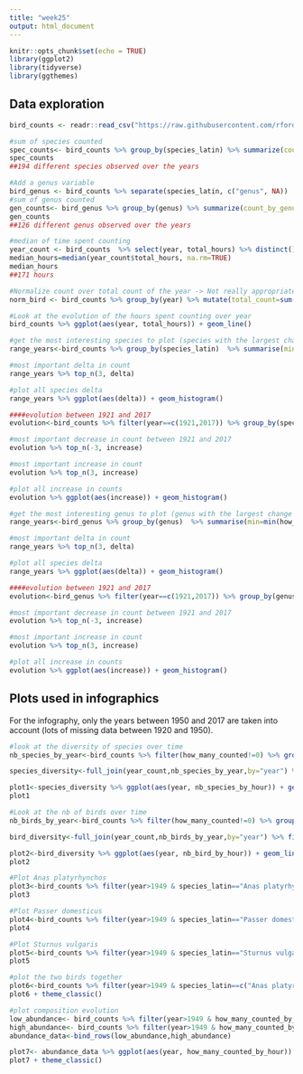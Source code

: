 ```yaml
---
title: "week25"
output: html_document
---
```


```r
knitr::opts_chunk$set(echo = TRUE)
library(ggplot2)
library(tidyverse)
library(ggthemes)
```

## Data exploration

```r
bird_counts <- readr::read_csv("https://raw.githubusercontent.com/rfordatascience/tidytuesday/master/data/2019/2019-06-18/bird_counts.csv")

#sum of species counted
spec_counts<- bird_counts %>% group_by(species_latin) %>% summarize(count_by_species=sum(how_many_counted)) %>% filter(count_by_species!=0)
spec_counts
##194 different species observed over the years

#Add a genus variable
bird_genus <- bird_counts %>% separate(species_latin, c("genus", NA))
#sum of genus counted
gen_counts<- bird_genus %>% group_by(genus) %>% summarize(count_by_genus=sum(how_many_counted)) %>% filter(count_by_genus!=0)
gen_counts
##126 different genus observed over the years

#median of time spent counting
year_count <- bird_counts  %>% select(year, total_hours) %>% distinct()
median_hours=median(year_count$total_hours, na.rm=TRUE)
median_hours
##171 hours

```


```r
#Normalize count over total count of the year -> Not really appropriate, the count/hour is more pertinent
norm_bird <- bird_counts %>% group_by(year) %>% mutate(total_count=sum(how_many_counted)) %>% mutate(norm_count=how_many_counted/total_count)

#Look at the evolution of the hours spent counting over year
bird_counts %>% ggplot(aes(year, total_hours)) + geom_line()

#get the most interesting species to plot (species with the largest change over time, using the count over time)
range_years<-bird_counts %>% group_by(species_latin)  %>% summarise(min=min(how_many_counted_by_hour, na.rm=TRUE), max=max(how_many_counted_by_hour, na.rm=TRUE), delta=max(how_many_counted_by_hour, na.rm=TRUE)-min(how_many_counted_by_hour, na.rm=TRUE))

#most important delta in count
range_years %>% top_n(3, delta) 

#plot all species delta
range_years %>% ggplot(aes(delta)) + geom_histogram()

####evolution between 1921 and 2017
evolution<-bird_counts %>% filter(year==c(1921,2017)) %>% group_by(species_latin) %>% summarise(min=min(how_many_counted_by_hour), max=max(how_many_counted_by_hour), increase=max(how_many_counted_by_hour)-min(how_many_counted_by_hour))

#most important decrease in count between 1921 and 2017
evolution %>% top_n(-3, increase)

#most important increase in count
evolution %>% top_n(3, increase)

#plot all increase in counts
evolution %>% ggplot(aes(increase)) + geom_histogram()

```

```r

#get the most interesting genus to plot (genus with the largest change over time, using the count over time)
range_years<-bird_genus %>% group_by(genus)  %>% summarise(min=min(how_many_counted_by_hour, na.rm=TRUE), max=max(how_many_counted_by_hour, na.rm=TRUE), delta=max(how_many_counted_by_hour, na.rm=TRUE)-min(how_many_counted_by_hour, na.rm=TRUE))

#most important delta in count
range_years %>% top_n(3, delta) 

#plot all species delta
range_years %>% ggplot(aes(delta)) + geom_histogram()

####evolution between 1921 and 2017
evolution<-bird_genus %>% filter(year==c(1921,2017)) %>% group_by(genus) %>% summarise(min=min(how_many_counted_by_hour), max=max(how_many_counted_by_hour), increase=max(how_many_counted_by_hour)-min(how_many_counted_by_hour))

#most important decrease in count between 1921 and 2017
evolution %>% top_n(-3, increase)

#most important increase in count
evolution %>% top_n(3, increase)

#plot all increase in counts
evolution %>% ggplot(aes(increase)) + geom_histogram()

```

## Plots used in infographics

For the infography, only the years between 1950 and 2017 are taken into account (lots of missing data between 1920 and 1950).

```r
#look at the diversity of species over time
nb_species_by_year<-bird_counts %>% filter(how_many_counted!=0) %>% group_by(year) %>% summarize(nb_species=n_distinct(species_latin))

species_diversity<-full_join(year_count,nb_species_by_year,by="year") %>% filter(year>1949) %>% mutate(nb_species_by_hour=nb_species/total_hours)

plot1<-species_diversity %>% ggplot(aes(year, nb_species_by_hour)) + geom_line()
plot1

#Look at the nb of birds over time
nb_birds_by_year<-bird_counts %>% filter(how_many_counted!=0) %>% group_by(year) %>% summarize(nb_bird_year=sum(how_many_counted))

bird_diversity<-full_join(year_count,nb_birds_by_year,by="year") %>% filter(year>1949) %>% mutate(nb_bird_by_hour=round(nb_bird_year/total_hours))

plot2<-bird_diversity %>% ggplot(aes(year, nb_bird_by_hour)) + geom_line()
plot2

#Plot Anas platyrhynchos
plot3<-bird_counts %>% filter(year>1949 & species_latin=="Anas platyrhynchos") %>% ggplot(aes(year, how_many_counted_by_hour)) + geom_line()
plot3

#Plot Passer domesticus
plot4<-bird_counts %>% filter(year>1949 & species_latin=="Passer domesticus") %>% ggplot(aes(year, how_many_counted_by_hour)) + geom_line()
plot4

#Plot Sturnus vulgaris
plot5<-bird_counts %>% filter(year>1949 & species_latin=="Sturnus vulgaris") %>% ggplot(aes(year, how_many_counted_by_hour)) + geom_line()
plot5

#plot the two birds together
plot6<-bird_counts %>% filter(year>1949 & species_latin==c("Anas platyrhynchos","Passer domesticus")) %>% ggplot(aes(year, how_many_counted_by_hour, color=species_latin)) + geom_line()
plot6 + theme_classic()

#plot composition evolution
low_abundance<- bird_counts %>% filter(year>1949 & how_many_counted_by_hour<20) %>% group_by(year) %>% summarize(other=sum(how_many_counted_by_hour)) %>% gather(-"year", key = species_latin, value = how_many_counted_by_hour)
high_abundance<- bird_counts %>% filter(year>1949 & how_many_counted_by_hour>=20) %>% select(year, species_latin, how_many_counted_by_hour)
abundance_data<-bind_rows(low_abundance,high_abundance)

plot7<- abundance_data %>% ggplot(aes(year, how_many_counted_by_hour)) + geom_bar(stat="identity",aes(fill=species_latin)) + scale_colour_tableau() 
plot7 + theme_classic()

```